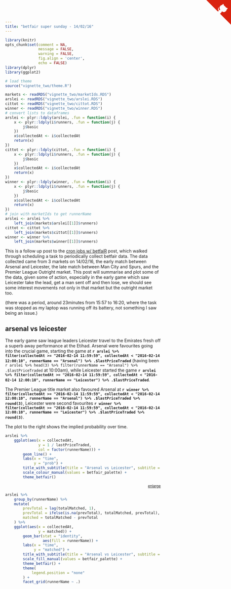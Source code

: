 ```yaml
---
title: "betfair super sunday - 14/02/16"
---
```



```r
library(knitr)
opts_chunk$set(comment = NA,
               message = FALSE,
               warning = FALSE,
               fig.align = 'center',
               echo = FALSE)
library(dplyr)
library(ggplot2)

# load theme
source("vignette_two/theme.R")
```

```r
markets <- readRDS("vignette_two/marketIds.RDS")
arslei <- readRDS("vignette_two/arslei.RDS")
cittot <- readRDS("vignette_two/cittot.RDS")
winner <- readRDS("vignette_two/winner.RDS")
# convert lists to dataframes
arslei <- plyr::ldply(arslei, .fun = function(i) {
    x <- plyr::ldply(i$runners, .fun = function(j) {
        j$basic
    })
    x$collectedAt <- i$collectedAt
    return(x)
})
cittot <- plyr::ldply(cittot, .fun = function(i) {
    x <- plyr::ldply(i$runners, .fun = function(j) {
        j$basic
    })
    x$collectedAt <- i$collectedAt
    return(x)
})
winner <- plyr::ldply(winner, .fun = function(i) {
    x <- plyr::ldply(i$runners, .fun = function(j) {
        j$basic
    })
    x$collectedAt <- i$collectedAt
    return(x)
})
# join with marketIds to get runnerName
arslei <- arslei %>%
    left_join(markets$arslei[[1]]$runners)
cittot <- cittot %>%
    left_join(markets$cittot[[1]]$runners)
winner <- winner %>%
    left_join(markets$winner[[1]]$runners)
```

This is a follow up post to the [cron jobs w/ betfaiR](http://durtal.github.io/betfaiR/vignette_two.html) post, which walked through scheduling a task to periodically collect betfair data.  The data collected came from 3 markets on 14/02/16, the early match between Arsenal and Leicester, the late match between Man City and Spurs, and the Premier League Outright market.  This post will summarise and plot some of the data, given some of action, especially in the early game which saw Leicester take the lead, get a man sent off and then lose, we should see some interest movements not only in that market but the outright market too.

(there was a period, around 23minutes from 15:57 to 16:20, where the task was stopped as my laptop was running off its battery, not something I saw being an issue.)

<div class="row">
<div class="col-sm-5">

## arsenal vs leicester

The early game saw league leaders Leicester travel to the Emirates fresh off a superb away performance at the Etihad.  Arsenal were favourites going into the crucial game, starting the game at **`r arslei %>% filter(collectedAt >= "2016-02-14 11:59:59", collectedAt < "2016-02-14 12:00:10", runnerName == "Arsenal") %>% .$lastPriceTraded`** (having been `r arslei %>% head(3) %>% filter(runnerName == "Arsenal") %>% .$lastPriceTraded` at 10:00am), while Leicester started the game **`r arslei %>% filter(collectedAt >= "2016-02-14 11:59:59", collectedAt < "2016-02-14 12:00:10", runnerName == "Leicester") %>% .$lastPriceTraded`**.

The Premier League title market also favoured Arsenal at **`r winner %>% filter(collectedAt >= "2016-02-14 11:59:59", collectedAt < "2016-02-14 12:00:10", runnerName == "Arsenal") %>% .$lastPriceTraded %>% round(3)`**, Leicester were second favourites **`r winner %>% filter(collectedAt >= "2016-02-14 11:59:59", collectedAt < "2016-02-14 12:00:10", runnerName == "Leicester") %>% .$lastPriceTraded %>% round(3)`**.

The plot to the right shows the implied probability over time.

</div>
<div class="col-sm-7">

```r
arslei %>%
    ggplot(aes(x = collectedAt,
               y = 1 / lastPriceTraded,
               col = factor(runnerName))) +
        geom_line() +
        labs(x = "time",
             y = "prob") +
        title_with_subtitle(title = "Arsenal vs Leicester", subtitle = "minute by minute implied prob") +
        scale_colour_manual(values = betfair_palette) +
        theme_betfair()
```
<p style="text-align:right;"><sub><a href="https://raw.githubusercontent.com/durtal/betfaiR/gh-pages/vignette_three_files/figure-html/ars-lei-price-1.png" target="_new">enlarge</a></sub></p>

</div>
</div>

```r
arslei %>%
    group_by(runnerName) %>%
    mutate(
        prevTotal = lag(totalMatched, 1),
        prevTotal = ifelse(is.na(prevTotal), totalMatched, prevTotal),
        matched = totalMatched - prevTotal
    ) %>%
    ggplot(aes(x = collectedAt,
               y = matched)) +
        geom_bar(stat = "identity",
                 aes(fill = runnerName)) +
        labs(x = "time",
             y = "matched") +
        title_with_subtitle(title = "Arsenal vs Leicester", subtitle = "minute by minute matched") +
        scale_fill_manual(values = betfair_palette) +
        theme_betfair() +
        theme(
            legend.position = "none"
        ) +
        facet_grid(runnerName ~ .)
```

<a href="https://github.com/durtal/betfaiR" class="github-corner"><svg width="80" height="80" viewBox="0 0 250 250" style="fill:#d9230f; color:#fcfcfc; position: absolute; top: 0; border: 0; right: 0;"><path d="M0,0 L115,115 L130,115 L142,142 L250,250 L250,0 Z"></path><path d="M128.3,109.0 C113.8,99.7 119.0,89.6 119.0,89.6 C122.0,82.7 120.5,78.6 120.5,78.6 C119.2,72.0 123.4,76.3 123.4,76.3 C127.3,80.9 125.5,87.3 125.5,87.3 C122.9,97.6 130.6,101.9 134.4,103.2" fill="currentColor" style="transform-origin: 130px 106px;" class="octo-arm"></path><path d="M115.0,115.0 C114.9,115.1 118.7,116.5 119.8,115.4 L133.7,101.6 C136.9,99.2 139.9,98.4 142.2,98.6 C133.8,88.0 127.5,74.4 143.8,58.0 C148.5,53.4 154.0,51.2 159.7,51.0 C160.3,49.4 163.2,43.6 171.4,40.1 C171.4,40.1 176.1,42.5 178.8,56.2 C183.1,58.6 187.2,61.8 190.9,65.4 C194.5,69.0 197.7,73.2 200.1,77.6 C213.8,80.2 216.3,84.9 216.3,84.9 C212.7,93.1 206.9,96.0 205.4,96.6 C205.1,102.4 203.0,107.8 198.3,112.5 C181.9,128.9 168.3,122.5 157.7,114.1 C157.9,116.9 156.7,120.9 152.7,124.9 L141.0,136.5 C139.8,137.7 141.6,141.9 141.8,141.8 Z" fill="currentColor" class="octo-body"></path></svg></a><style>.github-corner:hover .octo-arm{animation:octocat-wave 560ms ease-in-out}@keyframes octocat-wave{0%,100%{transform:rotate(0)}20%,60%{transform:rotate(-25deg)}40%,80%{transform:rotate(10deg)}}@media (max-width:500px){.github-corner:hover .octo-arm{animation:none}.github-corner .octo-arm{animation:octocat-wave 560ms ease-in-out}}</style>
